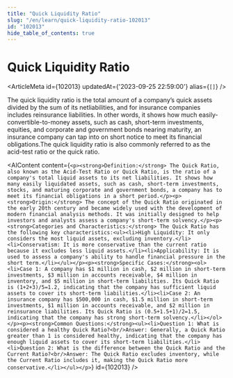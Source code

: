 ```yaml
---
title: "Quick Liquidity Ratio"
slug: "/en/learn/quick-liquidity-ratio-102013"
id: "102013"
hide_table_of_contents: true
---
```



# Quick Liquidity Ratio

<ArticleMeta id={102013} updatedAt={'2023-09-25 22:59:00'} alias={`[]`} />
<div className='border-solid border-b border-t-0 my-4 border-[var(--ifm-color-gray-300)]' />

The quick liquidity ratio is the total amount of a company’s quick assets divided by the sum of its netliabilities, and for insurance companies includes reinsurance liabilities. In other words, it shows how much easily-convertible-to-money assets, such as cash, short-term investments, equities, and corporate and government bonds nearing maturity, an insurance company can tap into on short notice to meet its financial obligations.The quick liquidity ratio is also commonly referred to as the acid-test ratio or the quick ratio.

<AIContent content={`<p><strong>Definition:</strong> The Quick Ratio, also known as the Acid-Test Ratio or Quick Ratio, is the ratio of a company's total liquid assets to its net liabilities. It shows how many easily liquidated assets, such as cash, short-term investments, stocks, and maturing corporate and government bonds, a company has to meet its financial obligations in a short period.</p><p><strong>Origin:</strong> The concept of the Quick Ratio originated in the early 20th century and became widely used with the development of modern financial analysis methods. It was initially designed to help investors and analysts assess a company's short-term solvency.</p><p><strong>Categories and Characteristics:</strong> The Quick Ratio has the following key characteristics:<ul><li>High Liquidity: It only considers the most liquid assets, excluding inventory.</li><li>Conservatism: It is more conservative than the current ratio because it excludes less liquid assets.</li><li>Applicability: It is used to assess a company's ability to handle financial pressure in the short term.</li></ul></p><p><strong>Specific Cases:</strong><ol><li>Case 1: A company has $1 million in cash, $2 million in short-term investments, $3 million in accounts receivable, $4 million in inventory, and $5 million in short-term liabilities. Its Quick Ratio is (1+2+3)/5=1.2, indicating that the company has sufficient liquid assets to cover its short-term liabilities.</li><li>Case 2: An insurance company has $500,000 in cash, $1.5 million in short-term investments, $1 million in accounts receivable, and $2 million in reinsurance liabilities. Its Quick Ratio is (0.5+1.5+1)/2=1.5, indicating that the company has strong short-term solvency.</li></ol></p><p><strong>Common Questions:</strong><ul><li>Question 1: What is considered a healthy Quick Ratio?<br/>Answer: Generally, a Quick Ratio greater than 1 is considered healthy, indicating that the company has enough liquid assets to cover its short-term liabilities.</li><li>Question 2: What is the difference between the Quick Ratio and the Current Ratio?<br/>Answer: The Quick Ratio excludes inventory, while the Current Ratio includes it, making the Quick Ratio more conservative.</li></ul></p>`} id={102013} />
